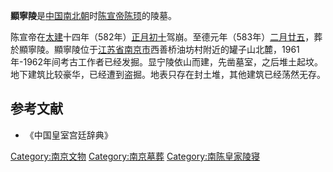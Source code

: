 '''顯寧陵'''是[[中国|中国]][[南北朝|南北朝]]时[[陈宣帝|陈宣帝陈顼]]的陵墓。

陈宣帝在[[太建|太建]]十四年（582年）[[正月初十|正月初十]]驾崩。至德元年（583年）[[二月廿五|二月廿五]]，葬於顯寧陵。顯寧陵位于[[江苏省|江苏省]][[南京市|南京市]]西善桥油坊村附近的罐子山北麓，1961年-1962年间考古工作者已经发掘。显宁陵依山而建，先凿墓室，之后堆土起坟。地下建筑比较豪华，已经遭到盗掘。地表只存在封土堆，其他建筑已经荡然无存。

==参考文献==
* 《中国皇室宫廷辞典》

[[Category:南京文物|Category:南京文物]]
[[Category:南京墓葬|Category:南京墓葬]]
[[Category:南陈皇家陵寝|Category:南陈皇家陵寝]]